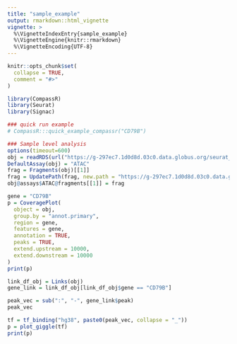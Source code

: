 ```yaml
---
title: "sample_example"
output: rmarkdown::html_vignette
vignette: >
  %\VignetteIndexEntry{sample_example}
  %\VignetteEngine{knitr::rmarkdown}
  %\VignetteEncoding{UTF-8}
---
```


```r
knitr::opts_chunk$set(
  collapse = TRUE,
  comment = "#>"
)
```

```r
library(CompassR)
library(Seurat)
library(Signac)
```

```r
### quick run example
# CompassR:::quick_example_compassr("CD79B")
```

```r
### Sample level analysis
options(timeout=600)
obj = readRDS(url("https://g-297ec7.1d0d8d.03c0.data.globus.org/seurat_object/GSM5065525_GSM5065524.rds", "rb"))
DefaultAssay(obj) = "ATAC"
frag = Fragments(obj)[[1]]
frag = UpdatePath(frag, new.path = "https://g-297ec7.1d0d8d.03c0.data.globus.org/fragments/GSM5065525_GSM5065524.tsv.gz", verbose = TRUE)
obj@assays$ATAC@fragments[[1]] = frag
```

```r
gene = "CD79B"
p = CoveragePlot(
  object = obj,
  group.by = "annot.primary",
  region = gene,
  features = gene,
  annotation = TRUE,
  peaks = TRUE,
  extend.upstream = 10000,
  extend.downstream = 10000
)
print(p)
```

```r
link_df_obj = Links(obj)
gene_link = link_df_obj[link_df_obj$gene == "CD79B"]

peak_vec = sub(":", "-", gene_link$peak)
peak_vec

tf = tf_binding("hg38", paste0(peak_vec, collapse = "_"))
p = plot_giggle(tf)
print(p)
```
